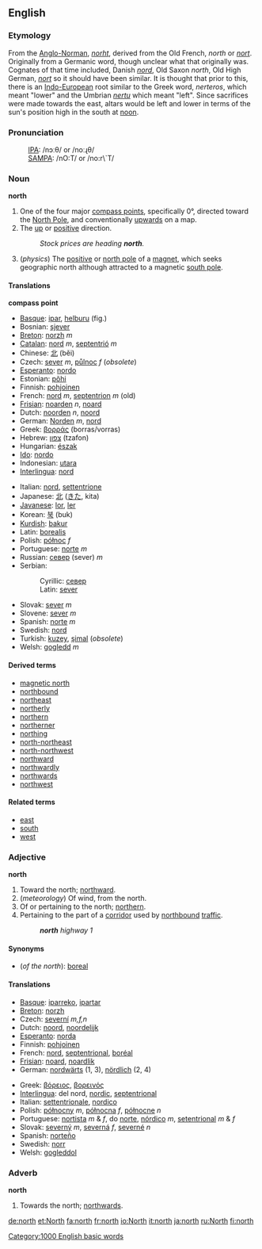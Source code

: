 ==English==
===Etymology===
From the [[Anglo-Norman]], ''[[norht]]'', derived from the Old French, ''north'' or ''[[nort]]''. Originally from a Germanic word, though unclear what that originally was. Cognates of that time included, Danish ''[[nord]]'', Old Saxon ''north'', Old High German, ''[[nort]]'' so it should have been similar. It is thought that prior to this, there is an [[Indo-European]] root similar to the Greek word, ''nerteros'', which meant "lower" and the Umbrian ''[[nertu]]'' which meant "left". Since sacrifices were made towards the east, altars would be left and lower in terms of the sun's position high in the south at [[noon]].

===Pronunciation===
:[[International Phonetic Alphabet|IPA]]: /nɔːθ/ or /noːɻθ/
:[[SAMPA]]: /nO:T/ or /no:r\`T/

===Noun===
'''north'''

# One of the four major [[compass point]]s, specifically 0°, directed toward the [[North Pole]], and conventionally [[upwards]] on a map.
# The [[up]] or [[positive]] direction.
#:''Stock prices are heading '''north'''.''
# (''physics'') The [[positive]] or [[north pole]] of a [[magnet]], which seeks geographic north although attracted to a magnetic [[south pole]].

====Translations====

'''compass point'''
{{top}}
*[[Basque]]: [[ipar]], [[helburu]] (fig.)
*Bosnian: [[sjever#Bosnian|sjever]] {{m}}
*[[Breton]]: [[norzh]] ''m''
*[[Catalan]]: [[nord]] ''m'', [[septentrió]] ''m''
*Chinese: [[北]] (běi)
*Czech: [[sever#Czech|sever]] ''m'', [[půlnoc]] ''f'' (''obsolete'')
*[[Esperanto]]: [[nordo]]
*Estonian: [[põhi]]
*Finnish: [[pohjoinen]]
*French: [[nord]] ''m'', [[septentrion]] ''m'' (old)
*[[Frisian]]: [[noarden]] ''n'', [[noard]]
*Dutch: [[noorden]] ''n'', [[noord]]
*German: [[Norden]] ''m'', [[nord]]
*Greek: [[βορράς]] (borras/vorras)
*Hebrew: [[צפון]] (tzafon)
*Hungarian: [[észak]]
*[[Ido]]: [[nordo]]
*Indonesian: [[utara]]
*[[Interlingua]]: [[nord]]
{{mid}}
*Italian: [[nord]], [[settentrione]]
*Japanese: [[北]] ([[きた]], kita)
*[[Javanese]]: [[lor]], [[ler]]
*Korean: [[북]] (buk)
*[[Kurdish]]: [[bakur]]
*Latin: [[borealis]]
*Polish: [[północ]] ''f''
*Portuguese: [[norte]] ''m''
*Russian: [[север]] (sever) ''m''
*Serbian:
*:Cyrillic: [[север#Serbian|север]] {{m}}
*:Latin: [[sever#Serbian|sever]] {{m}}
*Slovak: [[sever#Slovak|sever]] ''m''
*Slovene: [[sever]] ''m''
*Spanish: [[norte]] ''m''
*Swedish: [[nord]]
*Turkish: [[kuzey]], [[şimal]] (''obsolete'')
*Welsh: [[gogledd]] ''m''
{{bottom}}

====Derived terms====
*[[magnetic north]]
*[[northbound]]
*[[northeast]]
*[[northerly]]
*[[northern]]
*[[northerner]]
*[[northing]]
*[[north-northeast]]
*[[north-northwest]]
*[[northward]]
*[[northwardly]]
*[[northwards]]
*[[northwest]]

====Related terms====
*[[east]]
*[[south]]
*[[west]]

===Adjective===
'''north'''

# Toward the north; [[northward]].
# (''meteorology'') Of wind, from the north.
# Of or pertaining to the north; [[northern]].
# Pertaining to the part of a [[corridor]] used by [[northbound]] [[traffic]].
#:'''''north''' highway 1''

====Synonyms====
*(''of the north''): [[boreal]]

====Translations====
{{top}}
*[[Basque]]: [[iparreko]], [[ipartar]]
*[[Breton]]: [[norzh]]
*Czech: [[severní]] ''m,f,n''
*Dutch: [[noord]], [[noordelijk]]
*[[Esperanto]]: [[norda]]
*Finnish: [[pohjoinen]]
*French: [[nord]], [[septentrional]], [[boréal]]
*[[Frisian]]: [[noard]], [[noardlik]]
*German: [[nordwärts]] (1, 3), [[nördlich]] (2, 4)
{{mid}}
*Greek: [[βόρειος]], [[βορεινός]]
*[[Interlingua]]: del nord, [[nordic]], [[septentrional]]
*Italian: [[settentrionale]], [[nordico]]
*Polish: [[północny]] ''m'', [[północna]] ''f'', [[północne]] ''n''
*Portuguese: [[nortista]] ''m'' & ''f'', do [[norte]], [[nórdico]] ''m'', [[setentrional]] ''m'' & ''f''
*Slovak: [[severný]] ''m'', [[severná]] ''f'', [[severné]] ''n''
*Spanish: [[norteño]]
*Swedish: [[norr]]
*Welsh: [[gogleddol]]
{{bottom}}

===Adverb===
'''north'''

# Towards the north; [[northwards]].

[[Category:1000 English basic words]]
[[de:north]]
[[et:North]]
[[fa:north]]
[[fr:north]]
[[io:North]]
[[it:north]]
[[ja:north]]
[[ru:North]]
[[fi:north]]